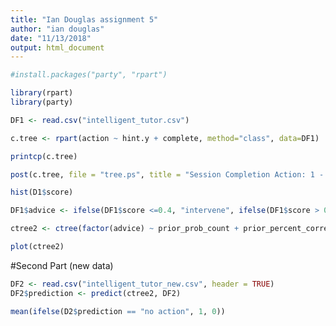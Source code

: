 ```yaml
---
title: "Ian Douglas assignment 5"
author: "ian douglas"
date: "11/13/2018"
output: html_document
---
```

```r
#install.packages("party", "rpart")

library(rpart)
library(party)
```
```r
DF1 <- read.csv("intelligent_tutor.csv")
```
```R

c.tree <- rpart(action ~ hint.y + complete, method="class", data=DF1)
```
```r
printcp(c.tree)

post(c.tree, file = "tree.ps", title = "Session Completion Action: 1 - Ask teacher, 2 - Start new session, 3 - Give up")
```
```r
hist(D1$score)
```

```r
DF1$advice <- ifelse(DF1$score <=0.4, "intervene", ifelse(DF1$score > 0.4 & DF1$score <=0.8, "monitor", "no action"))
```
```r
ctree2 <- ctree(factor(advice) ~ prior_prob_count + prior_percent_correct + hints, DF1)
```
```r
plot(ctree2)
```
#Second Part (new data)
```r
DF2 <- read.csv("intelligent_tutor_new.csv", header = TRUE)
DF2$prediction <- predict(ctree2, DF2)
```
```r
mean(ifelse(D2$prediction == "no action", 1, 0))
```



